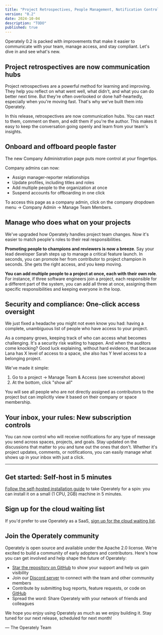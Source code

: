 ```yaml
---
title: "Project Retrospectives, People Management, Notification Controls, and more"
version: "0.2"
date: 2024-10-04
description: "TODO"
published: true
---
```




Operately 0.2 is packed with improvements that make it easier to communicate with
your team, manage access, and stay compliant. Let's dive in and see what's new.

## Project retrospectives are now communication hubs

Project retrospectives are a powerful method for learning and improving. They
help you reflect on what went well, what didn't, and what you can do better next
time. But they're often overlooked or done half-heartedly, especially when
you're moving fast. That's why we've built them into Operately.

In this release, retrospectives are now communication hubs. You can react to
them, comment on them, and edit them if you're the author. This makes it easy
to keep the conversation going openly and learn from your team's insights.

<BigImage src={retrospective} alt="Project retrospective"/>

## Onboard and offboard people faster

The new Company Administration page puts more control at your fingertips.

Company admins can now:
- Assign manager-reporter relationships
- Update profiles, including titles and roles
- Add multiple people to the organization at once
- Suspend accounts for offboarding in one click

To access this page as a company admin, click on the company dropdown menu ->
Company Admin -> Manage Team Members.

<BigImage src={peopleManagement} alt="People Management" />

## Manage who does what on your projects

We've upgraded how Operately handles project team changes. Now it's easier to
match people's roles to their real responsibilities.

**Promoting people to champions and reviewers is now a breeze**.
Say your lead developer Sarah steps up to manage a critical feature launch. In
seconds, you can promote her from contributor to project champion in seconds. She gets the right access, and you keep moving.

**You can add multiple people to a project at once, each with their own role**.
For instance, if three software engineers join a project, each responsible for
a different part of the system, you can add all three at once, assigning them
specific responsibilities and keeping everyone in the loop.

<BigImage src={projectTeamAccess} alt="Project Team Access Management" />

## Security and compliance: One-click access oversight

We just fixed a headache you might not even know you had: having
a complete, unambiguous list of people who have access to your project.

As a company grows, keeping track of who can access what becomes challenging.
It's a security risk waiting to happen. And when the auditors come knocking?
Good luck explaining, without hard evidence, that because Lana has X level of
access to a space, she also has Y level access to a belonging project.

We've made it simple:

1. Go to a project -> Manage Team & Access (see screenshot above)
2. At the bottom, click "show all"

You will see all people who are not directly assigned as contributors to the
project but can implicitly view it based on their company or space membership.

<BigImage src={otherPeopleWithAccess} alt="Project access control: other people with access" />

## Your inbox, your rules: New subscription controls

You can now control who will receive notifications for any type of message
you send across spaces, projects, and goals. Stay updated on the
discussions that matter to you and tune out the ones that don't. Whether it's
project updates, comments, or notifications, you can easily manage what shows
up in your inbox with just a click.

<BigImage src={subscribersWidget} alt="Notification subscription control widget" />

---

## Get started: Self-host in 5 minutes

[Follow the self-hosted installation guide][install] to take Operately for
a spin: you can install it on a small (1 CPU, 2GB) machine
in 5 minutes.

## Sign up for the cloud waiting list

If you'd prefer to use Operately as a SaaS, [sign up for the cloud waiting list][waitlist].

## Join the Operately community

Operately is open source and available under the Apache 2.0 license.
We're excited to build a community of early adopters and contributors.
Here's how you can get involved and help shape the future of Operately:

- [Star the repository on GitHub][github] to show your support and help us gain visibility
- Join our [Discord server][discord] to connect with the team and other community members
- Contribute by submitting bug reports, feature requests, or code on [GitHub][github]
- Spread the word: Share Operately with your network of friends and colleagues

We hope you enjoy using Operately as much as we enjoy building it.
Stay tuned for our next release, scheduled for next month!

&mdash; The Operately Team

[install]: https://operately.com/install
[waitlist]: https://docs.google.com/forms/d/e/1FAIpQLSebV6j1nIvyjvyLptZ95mHXoj42XrnBmd5znVnUzU_6ATAJgw/viewform
[discord]: https://discord.com/invite/2ngnragJYV
[github]: https://github.com/operately/operately
